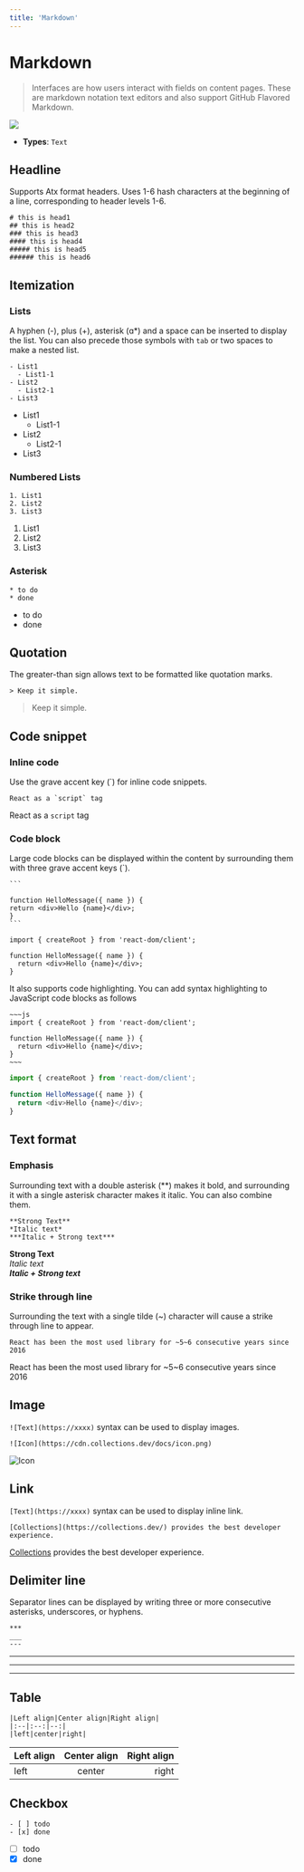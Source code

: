```yaml
---
title: 'Markdown'
---
```


# Markdown

> Interfaces are how users interact with fields on content pages. These are markdown notation text editors and also support GitHub Flavored Markdown.

<p class="nx-mt-6 nx-leading-7 first:nx-mt-0">
  <img
    src="https://cdn.collections.dev/docs/md.png"
    style={{ boxShadow: '0 0 6px #17294033', borderRadius: '4px' }}
  />
</p>

- **Types**: `Text`

## Headline

Supports Atx format headers. Uses 1-6 hash characters at the beginning of a line, corresponding to header levels 1-6.

```
# this is head1
## this is head2
### this is head3
#### this is head4
##### this is head5
###### this is head6
```

## Itemization

### Lists

A hyphen (-), plus (+), asterisk (ɑ\*) and a space can be inserted to display the list. You can also precede those symbols with
`tab` or two spaces to make a nested list.

```
- List1
  - List1-1
- List2
  - List2-1
- List3
```

- List1
  - List1-1
- List2
  - List2-1
- List3

### Numbered Lists

```
1. List1
2. List2
3. List3
```

1. List1
2. List2
3. List3

### Asterisk

```
* to do
* done
```

- to do
- done

## Quotation

The greater-than sign allows text to be formatted like quotation marks.

```
> Keep it simple.
```

> Keep it simple.

## Code snippet

### Inline code

Use the grave accent key (`) for inline code snippets.

```
React as a `script` tag
```

React as a `script` tag

### Code block

Large code blocks can be displayed within the content by surrounding them with three grave accent keys (`).

````
```

function HelloMessage({ name }) {
return <div>Hello {name}</div>;
}
```
````

```
import { createRoot } from 'react-dom/client';

function HelloMessage({ name }) {
  return <div>Hello {name}</div>;
}
```

It also supports code highlighting. You can add syntax highlighting to JavaScript code blocks as follows

```
~~~js
import { createRoot } from 'react-dom/client';

function HelloMessage({ name }) {
  return <div>Hello {name}</div>;
}
~~~
```

```js
import { createRoot } from 'react-dom/client';

function HelloMessage({ name }) {
  return <div>Hello {name}</div>;
}
```

## Text format

### Emphasis

Surrounding text with a double asterisk (\*\*) makes it bold, and surrounding it with a single asterisk character makes it italic. You can also combine them.

```
**Strong Text**
*Italic text*
***Italic + Strong text***
```

**Strong Text** <br/>
_Italic text_ <br/>
**_Italic + Strong text_**

### Strike through line

Surrounding the text with a single tilde (~) character will cause a strike through line to appear.

```
React has been the most used library for ~5~6 consecutive years since 2016
```

React has been the most used library for ~5~6 consecutive years since 2016

## Image

`![Text](https://xxxx)` syntax can be used to display images.

```
![Icon](https://cdn.collections.dev/docs/icon.png)
```

![Icon](https://cdn.collections.dev/docs/icon.png)

## Link

`[Text](https://xxxx)` syntax can be used to display inline link.

```
[Collections](https://collections.dev/) provides the best developer experience.
```

[Collections](https://collections.dev/) provides the best developer experience.

## Delimiter line

Separator lines can be displayed by writing three or more consecutive asterisks, underscores, or hyphens.

```
***
___
---
```

---

---

---

## Table

```
|Left align|Center align|Right align|
|:--|:--:|--:|
|left|center|right|
```

| Left align | Center align | Right align |
| :--------- | :----------: | ----------: |
| left       |    center    |       right |

## Checkbox

```
- [ ] todo
- [x] done
```

- [ ] todo
- [x] done
